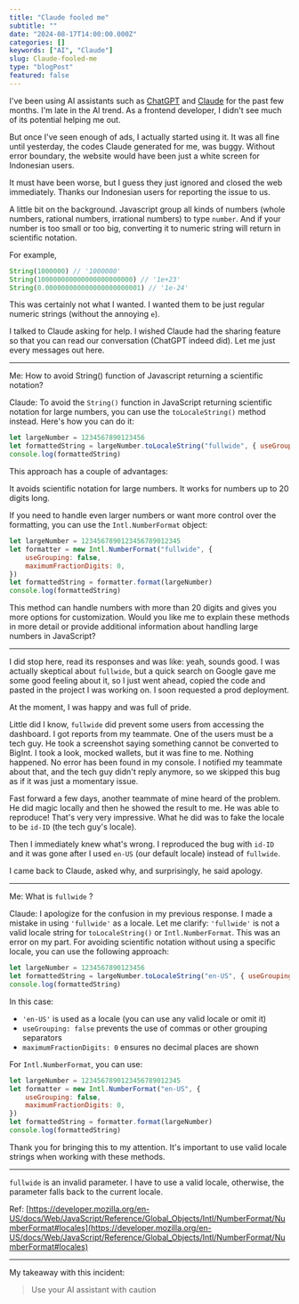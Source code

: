 ```yaml
---
title: "Claude fooled me"
subtitle: ""
date: "2024-08-17T14:00:00.000Z"
categories: []
keywords: ["AI", "Claude"]
slug: Claude-fooled-me
type: "blogPost"
featured: false
---
```


I've been using AI assistants such as [ChatGPT](https://chat.openai.com/) and [Claude](https://claude.ai/) for the past few months. I'm late in the AI trend. As a frontend developer, I didn't see much of its potential helping me out.

But once I've seen enough of ads, I actually started using it. It was all fine until yesterday, the codes Claude generated for me, was buggy. Without error boundary, the website would have been just a white screen for Indonesian users.

It must have been worse, but I guess they just ignored and closed the web immediately. Thanks our Indonesian users for reporting the issue to us.

A little bit on the background. Javascript group all kinds of numbers (whole numbers, rational numbers, irrational numbers) to type `number`. And if your number is too small or too big, converting it to numeric string will return in scientific notation.

For example,

```js
String(1000000) // '1000000'
String(100000000000000000000000) // '1e+23'
String(0.000000000000000000000001) // '1e-24'
```

This was certainly not what I wanted. I wanted them to be just regular numeric strings (without the annoying `e`).

I talked to Claude asking for help. I wished Claude had the sharing feature so that you can read our conversation (ChatGPT indeed did). Let me just every messages out here.

---

Me: How to avoid String() function of Javascript returning a scientific notation?

Claude: To avoid the `String()` function in JavaScript returning scientific notation for large numbers, you can use the `toLocaleString()` method instead. Here's how you can do it:

```js
let largeNumber = 1234567890123456
let formattedString = largeNumber.toLocaleString("fullwide", { useGrouping: false })
console.log(formattedString)
```

This approach has a couple of advantages:

It avoids scientific notation for large numbers.
It works for numbers up to 20 digits long.

If you need to handle even larger numbers or want more control over the formatting, you can use the `Intl.NumberFormat` object:

```js
let largeNumber = 1234567890123456789012345
let formatter = new Intl.NumberFormat("fullwide", {
    useGrouping: false,
    maximumFractionDigits: 0,
})
let formattedString = formatter.format(largeNumber)
console.log(formattedString)
```

This method can handle numbers with more than 20 digits and gives you more options for customization.
Would you like me to explain these methods in more detail or provide additional information about handling large numbers in JavaScript?

---

I did stop here, read its responses and was like: yeah, sounds good. I was actually skeptical about `fullwide`, but a quick search on Google gave me some good feeling about it, so I just went ahead, copied the code and pasted in the project I was working on. I soon requested a prod deployment.

At the moment, I was happy and was full of pride.

Little did I know, `fullwide` did prevent some users from accessing the dashboard. I got reports from my teammate. One of the users must be a tech guy. He took a screenshot saying something cannot be converted to BigInt. I took a look, mocked wallets, but it was fine to me. Nothing happened. No error has been found in my console. I notified my teammate about that, and the tech guy didn't reply anymore, so we skipped this bug as if it was just a momentary issue.

Fast forward a few days, another teammate of mine heard of the problem. He did magic locally and then he showed the result to me. He was able to reproduce! That's very very impressive. What he did was to fake the locale to be `id-ID` (the tech guy's locale).

Then I immediately knew what's wrong. I reproduced the bug with `id-ID` and it was gone after I used `en-US` (our default locale) instead of `fullwide`.

I came back to Claude, asked why, and surprisingly, he said apology.

---

Me: What is `fullwide` ?

Claude: I apologize for the confusion in my previous response. I made a mistake in using `'fullwide'` as a locale. Let me clarify:
`'fullwide'` is not a valid locale string for `toLocaleString()` or `Intl.NumberFormat`. This was an error on my part.
For avoiding scientific notation without using a specific locale, you can use the following approach:

```js
let largeNumber = 1234567890123456
let formattedString = largeNumber.toLocaleString("en-US", { useGrouping: false, maximumFractionDigits: 0 })
console.log(formattedString)
```

In this case:

-   `'en-US'` is used as a locale (you can use any valid locale or omit it)
-   `useGrouping: false` prevents the use of commas or other grouping separators
-   `maximumFractionDigits: 0` ensures no decimal places are shown

For `Intl.NumberFormat`, you can use:

```js
let largeNumber = 1234567890123456789012345
let formatter = new Intl.NumberFormat("en-US", {
    useGrouping: false,
    maximumFractionDigits: 0,
})
let formattedString = formatter.format(largeNumber)
console.log(formattedString)
```

Thank you for bringing this to my attention. It's important to use valid locale strings when working with these methods.

---

`fullwide` is an invalid parameter. I have to use a valid locale, otherwise, the parameter falls back to the current locale.

Ref: [https://developer.mozilla.org/en-US/docs/Web/JavaScript/Reference/Global_Objects/Intl/NumberFormat/NumberFormat#locales](https://developer.mozilla.org/en-US/docs/Web/JavaScript/Reference/Global_Objects/Intl/NumberFormat/NumberFormat#locales)

---

My takeaway with this incident:

> Use your AI assistant with caution

